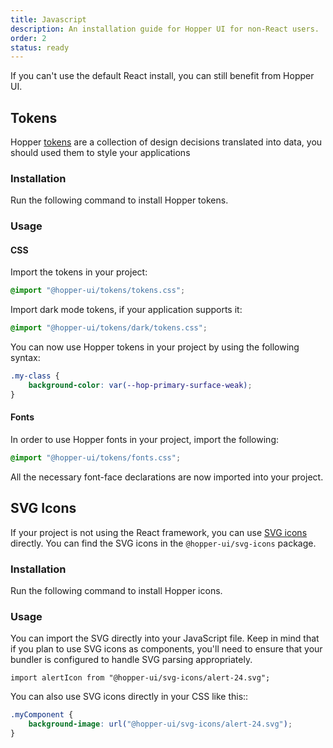 ```yaml
---
title: Javascript
description: An installation guide for Hopper UI for non-React users.
order: 2
status: ready
---
```


If you can't use the default React install, you can still benefit from Hopper UI.

## Tokens

Hopper [tokens](/tokens) are a collection of design decisions translated into data, you should used them to style your applications

### Installation

Run the following command to install Hopper tokens.

<PackageInstallation library="tokens" mod="prod" />

### Usage

#### CSS

Import the tokens in your project:

```css
@import "@hopper-ui/tokens/tokens.css";
```

Import dark mode tokens, if your application supports it:

```css
@import "@hopper-ui/tokens/dark/tokens.css";
```

You can now use Hopper tokens in your project by using the following syntax:

```css
.my-class {
    background-color: var(--hop-primary-surface-weak);
}
```

#### Fonts

In order to use Hopper fonts in your project, import the following:

```css
@import "@hopper-ui/tokens/fonts.css";
```

All the necessary font-face declarations are now imported into your project.

## SVG Icons

If your project is not using the React framework, you can use [SVG icons](/icons/svg/icon-library) directly. You can find the SVG icons in the `@hopper-ui/svg-icons` package.

### Installation

Run the following command to install Hopper icons.

<PackageInstallation library="svg-icons" mod="prod" />

### Usage

You can import the SVG directly into your JavaScript file. Keep in mind that if you plan to use SVG icons as components, you'll need to ensure that your bundler is configured to handle SVG parsing appropriately.

```tsx
import alertIcon from "@hopper-ui/svg-icons/alert-24.svg";
```

You can also use SVG icons directly in your CSS like this::

```css
.myComponent {
    background-image: url("@hopper-ui/svg-icons/alert-24.svg");
}
```
